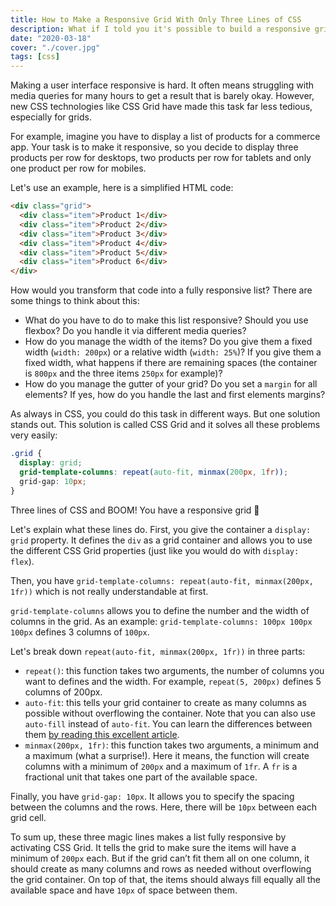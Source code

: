 ```yaml
---
title: How to Make a Responsive Grid With Only Three Lines of CSS
description: What if I told you it's possible to build a responsive grid that works both on desktop, tablet and mobile with just three lines of CSS? Find out in this post how you can achieve this result.
date: "2020-03-18"
cover: "./cover.jpg"
tags: [css]
---
```


Making a user interface responsive is hard. It often means struggling with media queries for many hours to get a result that is barely okay. However, new CSS technologies like CSS Grid have made this task far less tedious, especially for grids.

For example, imagine you have to display a list of products for a commerce app. Your task is to make it responsive, so you decide to display three products per row for desktops, two products per row for tablets and only one product per row for mobiles.

Let's use an example, here is a simplified HTML code:

```html
<div class="grid">
  <div class="item">Product 1</div>
  <div class="item">Product 2</div>
  <div class="item">Product 3</div>
  <div class="item">Product 4</div>
  <div class="item">Product 5</div>
  <div class="item">Product 6</div>
</div>
```

How would you transform that code into a fully responsive list? There are some things to think about this:

- What do you have to do to make this list responsive? Should you use flexbox? Do you handle it via different media queries?
- How do you manage the width of the items? Do you give them a fixed width (`width: 200px`) or a relative width (`width: 25%`)? If you give them a fixed width, what happens if there are remaining spaces (the container is `800px` and the three items `250px` for example)?
- How do you manage the gutter of your grid? Do you set a `margin` for all elements? If yes, how do you handle the last and first elements margins?

As always in CSS, you could do this task in different ways. But one solution stands out. This solution is called CSS Grid and it solves all these problems very easily:

```css
.grid {
  display: grid;
  grid-template-columns: repeat(auto-fit, minmax(200px, 1fr));
  grid-gap: 10px;
}
```

Three lines of CSS and BOOM! You have a responsive grid 🤯

Let's explain what these lines do. First, you give the container a `display: grid` property. It defines the `div` as a grid container and allows you to use the different CSS Grid properties (just like you would do with `display: flex`).

Then, you have `grid-template-columns: repeat(auto-fit, minmax(200px, 1fr))` which is not really understandable at first.

`grid-template-columns` allows you to define the number and the width of columns in the grid. As an example: `grid-template-columns: 100px 100px 100px` defines 3 columns of `100px`.

Let's break down `repeat(auto-fit, minmax(200px, 1fr))` in three parts:

- `repeat()`: this function takes two arguments, the number of columns you want to defines and the width. For example, `repeat(5, 200px)` defines 5 columns of 200px.
- `auto-fit`: this tells your grid container to create as many columns as possible without overflowing the container. Note that you can also use `auto-fill` instead of `auto-fit`. You can learn the differences between them [by reading this excellent article](https://css-tricks.com/auto-sizing-columns-css-grid-auto-fill-vs-auto-fit/).
- `minmax(200px, 1fr)`: this function takes two arguments, a minimum and a maximum (what a surprise!). Here it means, the function will create columns with a minimum of `200px` and a maximum of `1fr`. A `fr` is a fractional unit that takes one part of the available space.

Finally, you have `grid-gap: 10px`. It allows you to specify the spacing between the columns and the rows. Here, there will be `10px` between each grid cell.

To sum up, these three magic lines makes a list fully responsive by activating CSS Grid. It tells the grid to make sure the items will have a minimum of `200px` each. But if the grid can’t fit them all on one column, it should create as many columns and rows as needed without overflowing the grid container. On top of that, the items should always fill equally all the available space and have `10px` of space between them.
